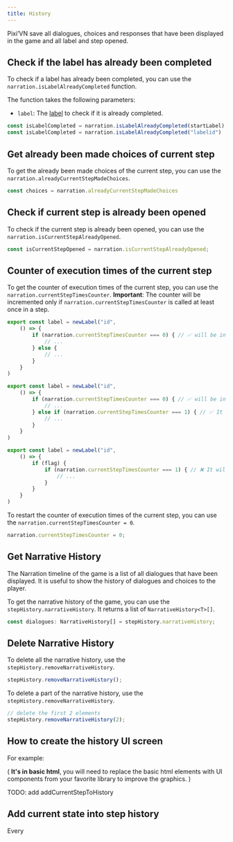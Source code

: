 ```yaml
---
title: History
---
```


Pixi’VN save all dialogues, choices and responses that have been displayed in the game and all label and step opened.

## Check if the label has already been completed

To check if a label has already been completed, you can use the `narration.isLabelAlreadyCompleted` function.

The function takes the following parameters:

* `label`: The [label](/start/labels) to check if it is already completed.

```typescript
const isLabelCompleted = narration.isLabelAlreadyCompleted(startLabel)
const isLabelCompleted = narration.isLabelAlreadyCompleted("labelid")
```

## Get already been made choices of current step

To get the already been made choices of the current step, you can use the `narration.alreadyCurrentStepMadeChoices`.

```typescript
const choices = narration.alreadyCurrentStepMadeChoices
```

## Check if current step is already been opened

To check if the current step is already been opened, you can use the `narration.isCurrentStepAlreadyOpened`.

```typescript
const isCurrentStepOpened = narration.isCurrentStepAlreadyOpened;
```

## Counter of execution times of the current step

To get the counter of execution times of the current step, you can use the `narration.currentStepTimesCounter`. **Important**: The counter will be incremented only if `narration.currentStepTimesCounter` is called at least once in a step.

```ts title="labels/startLabel.ts"
export const label = newLabel("id",
    () => {
        if (narration.currentStepTimesCounter === 0) { // ✅ will be incremented
            // ...
        } else {
            // ...
        }
    }
)
```

```ts title="labels/startLabel.ts"
export const label = newLabel("id",
    () => {
        if (narration.currentStepTimesCounter === 0) { // ✅ will be incremented
            // ...
        } else if (narration.currentStepTimesCounter === 1) { // ✅ It will not be incremented, because it has already been incremented in this step
            // ...
        }
    }
)
```

```ts title="labels/startLabel.ts"
export const label = newLabel("id",
    () => {
        if (flag) {
            if (narration.currentStepTimesCounter === 1) { // ❌ It will be incremented only if "flag" is true
                // ...
            }
        }
    }
)
```

To restart the counter of execution times of the current step, you can use the `narration.currentStepTimesCounter = 0`.

```typescript
narration.currentStepTimesCounter = 0;
```

## Get Narrative History

The Narration timeline of the game is a list of all dialogues that have been displayed. It is useful to show the history of dialogues and choices to the player.

To get the narrative history of the game, you can use the `stepHistory.narrativeHistory`. It returns a list of `NarrativeHistory<T>[]`.

```typescript
const dialogues: NarrativeHistory[] = stepHistory.narrativeHistory;
```

## Delete Narrative History

To delete all the narrative history, use the `stepHistory.removeNarrativeHistory`.

```typescript
stepHistory.removeNarrativeHistory();
```

To delete a part of the narrative history, use the `stepHistory.removeNarrativeHistory`.

```typescript
// delete the first 2 elements
stepHistory.removeNarrativeHistory(2);
```

## How to create the history UI screen

For example:

( **It's in basic html**, you will need to replace the basic html elements with UI components from your favorite library to improve the graphics. )

<Sandbox
  template="ryzljv"
  entry="/src/screens/HistoryScreen.tsx"
/>

<Comments>
TODO: add addCurrentStepToHistory

## Add current state into step history

Every
</Comments>
